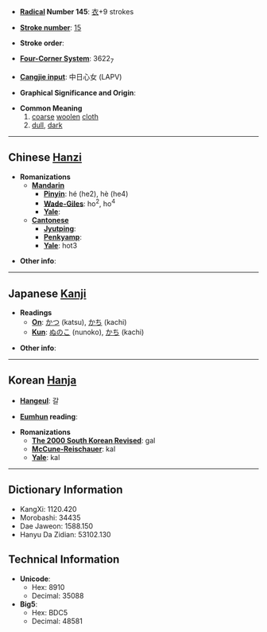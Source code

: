 * '''[[Wiktionary:Chinese radical index| Radical]] Number 145''': [[Wiktionary:Chinese radical index 衣|衣]]+9 strokes

* '''[[Wiktionary:Chinese total strokes index|Stroke number]]''': [[Wiktionary:Chinese total strokes index 15|15]]

* '''Stroke order''': 

* '''[[Wiktionary:Chinese four corner index|Four-Corner System]]''': 3622<sub>7</sub>

* '''[[Wiktionary:Chinese Cangjie index|Cangjie input]]''': 中日心女 (LAPV)

* '''Graphical Significance and Origin''': 

* '''Common Meaning'''
*#[[coarse]] [[woolen]] [[cloth]]
*# [[dull]], [[dark]]

----

== Chinese [[Hanzi]] ==

* '''Romanizations'''
** '''[[Mandarin]]'''
*** '''[[Pinyin]]''': hé (he2), hè (he4)
*** '''[[Wade-Giles]]''': ho<sup>2</sup>, ho<sup>4</sup>
*** '''[[Yale]]''': 
** '''[[Cantonese]]'''
*** '''[[Jyutping]]''':
*** '''[[Penkyamp]]''': 
*** '''[[Yale]]''': hot3

* '''Other info''': 

----

== Japanese [[Kanji]] ==

* '''Readings'''
** '''[[On]]''': [[かつ]] (katsu), [[かち]] (kachi)
** '''[[Kun]]''': [[ぬのこ]] (nunoko), [[かち]] (kachi)

* '''Other info''':  

----

== Korean [[Hanja]] ==

* '''[[Hangeul]]''': 갈

* '''[[Eumhun]] reading''': 

* '''Romanizations'''
** '''[[The 2000 South Korean Revised Romanization|The 2000 South Korean Revised]]''': gal
** '''[[McCune-Reischauer]]''': kal
** '''[[Yale]]''': kal

----

== Dictionary Information ==

* KangXi: 1120.420
* Morobashi: 34435
* Dae Jaweon: 1588.150
* Hanyu Da Zidian: 53102.130

== Technical Information ==

* '''Unicode''':
** Hex: 8910
** Decimal: 35088
* '''Big5''':
** Hex: BDC5
** Decimal: 48581